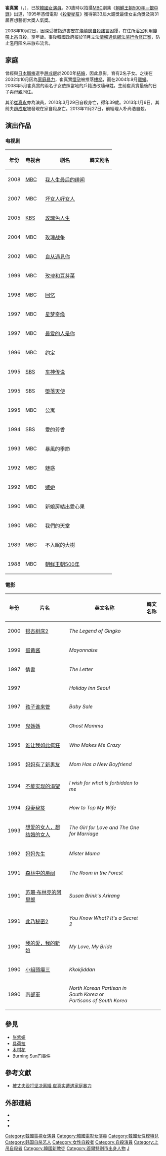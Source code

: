 {{Distinguish|崔順實}}
{{no footnotes|time=2013-11-28T16:04:35+00:00}}
{{藝人
|姓名 =崔真實
|類型 = 女演員
|圖片 = CHOI Jin-Sil.jpg
|圖片尺寸 = 
|圖片簡介 = 
|原名 = 
|外文名 = 최진실
|外文 = ko 
|羅馬拼音 = Choi Jin-sil
|英文名 = 
|暱稱 = 
|其他藝名 = 
|國籍 = {{ROK}}
|民族 = 
|籍貫 = 
|出生日期 = 1968年12月24日
|出生地點 = {{ROK-1963|short=yes}}[[首爾特別市|首爾特別市]][[西大門區|西大門區]]
|逝世日期 = {{death date and age|2008|10|2|1968|12|24}}
|逝世地點 = {{KOR}}[[首爾特別市|首爾特別市]][[瑞草區|瑞草區]][[蠶院洞|蠶院洞]]
|職業 = [[演員|演員]]
|語言 = [[韓語|韓語]]
|教育程度 = 佛光小学<br />东明女中初中<br />先日女子高中
|宗教信仰 =
|配偶 = {{marriage|[[趙成珉|趙成珉]]|2000|2004|reason=divorced}}
|兒女 = 1子1女
|父母 = 
|親屬 = {{ubl|[[崔真永|崔真永]]（弟弟；已故）|[[崔宰誠|崔宰誠]]（六等親堂哥）}}
|音樂類型 = 
|演奏樂器 = 
|出身地 = {{KOR}}
|出道作 = 《[[朝鮮王朝500年－恨中錄|朝鮮王朝500年－恨中錄]]》
|出道日期 = 1988年
|代表作 = 
|活躍年代 = 1988年－2008年
|唱片公司 = 
|經紀公司 = 
|網站 = 
|獎項 = 
|IMDb = 0158836
| module = {{Infobox name module
| hangul        = 최진실
| hanja         = 崔眞實
| rr            = Choe Jin-sil
| mr            = Ch'oe Chin-sil
| tablewidth    = 254
| color         = silver}}
}}

'''崔真實'''（{{lang-ko|'''최진실'''}}，{{bd|1968年|12月24日|2008年|10月2日|catIdx=Choe崔真實}}），已故[[韓國|韓國]][[女演員|女演員]]。20歲時以拍攝[[韓國文化廣播公司|MBC]]劇集《[[朝鮮王朝500年－恨中錄|朝鮮王朝500年－恨中錄]]》出道，1995年憑借電影《[[殺妻秘笈|殺妻秘笈]]》獲得第33屆大鐘獎最佳女主角獎及第31屆百想藝術大獎人氣獎。

2008年10月2日，因深受被指迫害[[安在煥|安在煥]][[燒炭自殺|燒炭自殺]][[謠言|謠言]]困擾，在住所[[浴室|浴室]]利用[[繃帶|繃帶]][[上吊|上吊]]自殺，享年{{age|1968|12|24|2008|10|2}}歲。事後韓國政府擬於11月立法[[網路侮辱罪|情報通信網法施行令修正案]]，防止濫用匿名來散布流言。

== 家庭 ==
曾經與[[日本職棒|日本職棒]]選手[[趙成珉|趙成珉]]於2000年[[結婚|結婚]]，因此息影，育有2名子女。之後在2002年10月因為[[家庭暴力|家庭暴力]]，崔真實[[懷孕|懷孕]]被推落[[樓梯|樓梯]]，而在2004年9月[[離婚|離婚]]。2008年5月崔真實的兩名子女依照當地的戶籍法改隨母姓。生前崔真實最後的日子與[[母親|母親]]同住。

其弟[[崔真永|崔真永]]亦為演員，2010年3月29日自殺身亡，得年39歲。2013年1月6日，其前夫[[趙成珉|趙成珉]]被發現在家自殺身亡。2013年11月27日，前經理人朴尚浩自殺。

== 演出作品 ==
=== 电视剧 ===
{| class="wikitable" border="1" width="45%"
!年份
!电视台
!剧名
!韓文剧名
|-
|2008
|[[MBC|MBC]]
|[[我人生最后的绯闻|我人生最后的绯闻]]
|{{lang|ko|내 생애 마지막 스캔들}}
|-
|2007
|MBC
|[[坏女人好女人|坏女人好女人]]
|{{lang|ko|나쁜여자 착한여자}}
|-
|2005
|[[KBS|KBS]]
|[[玫瑰色人生|玫瑰色人生]]
|{{lang|ko|장밋빛 인생}}
|-
|2004
|MBC
|[[玫瑰战争_(韓國電視劇)|玫瑰战争]]
|{{lang|ko|장미의 전쟁}}
|-
|2002
|MBC
|[[自从遇見你|自从遇見你]]
|{{lang|ko|그대를 알고부터}}
|-
|1999
|MBC
|[[玫瑰和豆芽菜|玫瑰和豆芽菜]]
|{{lang|ko|장미와 콩나물}}
|-
|1998
|MBC
|[[回忆_(韓國電視劇)|回忆]]
|{{lang|ko|추억}}
|-
|1997
|MBC
|[[星梦奇缘|星梦奇缘]] 
|{{lang|ko|별은 내 가슴에}}
|-
|1997
|MBC
|[[最爱的人是你|最爱的人是你]]
|{{lang|ko|그대 그리고 나}}
|-
|1996
|MBC
|[[约定_(韓國電視劇)|约定]]
|{{lang|ko|약속}}
|-
|1995
|[[SBS_(韓國)|SBS]]
|[[车神传说_(韓國電視劇)|车神传说]]
|{{lang|ko|아스팔트 사나이}}
|-
|1995
|SBS
|[[堕落天使_(1995年电视剧)|堕落天使]]
|{{lang|ko|째즈}}
|-
|1995
|MBC
|公寓
|{{lang|ko|아파트}}
|-
|1994
|SBS
|愛的芳香
|{{lang|ko|사랑의 향기}}
|-
|1993
|MBC
|暴風的季節
|{{lang|ko|폭풍의 계절}}
|-
|1992
|MBC
|魅惑
|{{lang|ko|매혹}}
|-
|1992
|MBC
|[[嫉妒_(電視劇)|嫉妒]]
|{{lang|ko|질투}}
|-
|1990
|MBC
|新娘房結出愛心果
|{{lang|ko|각시방 사랑 열렸네}}
|-
|1990
|MBC
|我們的天堂
|{{lang|ko|우리들의 천국}}
|-
|1989
|MBC
|不入眠的大樹
|{{lang|ko|잠들지 않는 나무}}
|-
|1988
|MBC
|[[朝鲜王朝500年|朝鲜王朝500年]]
|{{lang|ko|조선왕조 오백년}}
|}

=== 電影 ===
{| class="wikitable" border="1" width="85%"
!年份
!片名
!英文名称
!韓文名称
|-
|2000
|[[银杏树床2|银杏树床2]]
|''The Legend of Gingko''
|{{lang|ko|단적비연수}}
|-
|1999
|[[蛋黄酱_(电影)|蛋黄酱]]
|''Mayonnaise''
|{{lang|ko|마요네즈}}
|-
|1997
|[[情書_(1997年電影)|情書]]
|''The Letter''
|{{lang|ko|편지}}
|-
|1997
|{{link-ko|汉城假日|홀리데이_인_서울}}
|''Holiday Inn Seoul''
|{{lang|ko|홀리데이 인 서울}}
|-
|1997
|[[孩子谁来管|孩子谁来管]]
|''Baby Sale''
|{{lang|ko|베이비 세일}}
|-
|1996
|[[鬼媽媽_(韓國電影)|鬼媽媽]]
|''Ghost Mamma''
|{{lang|ko|고스트 맘마}}
|-
|1995
|[[谁让我如此疯狂|谁让我如此疯狂]]
|''Who Makes Me Crazy''
|{{lang|ko|누가 나를 미치게 하는가}}
|-
|1995
|[[妈妈有了新男友|妈妈有了新男友]]
|''Mom Has a New Boyfriend''
|{{lang|ko|엄마에게 애인이 생겼어요}}
|-
|1994
|[[不能实现的渴望|不能实现的渴望]]
|''I wish for what is forbidden to me''
|{{lang|ko|나는 소망한다, 내게 금지된 것을}}
|-
|1994
|[[殺妻秘笈|殺妻秘笈]]
|''How to Top My Wife''
|{{lang|ko|마누라 죽이기}}
|-
|1993
|[[想爱的女人，想结婚的女人|想爱的女人，想结婚的女人]]
|''The Girl for Love and The One for Marriage''
|{{lang|ko|사랑하고 싶은 여자, 결혼하고 싶은 여자}}
|-
|1992
|[[妈妈先生|妈妈先生]]
|''Mister Mama''
|{{lang|ko|미스터 맘마}}
|-
|1991
|[[森林中的房间|森林中的房间]]
|''The Room in the Forest''
|{{lang|ko|숲속의 방}}
|-
|1991
|[[苏珊·布林克的阿里郎|苏珊·布林克的阿里郎]]
|''Susan Brink's Arirang''
|{{lang|ko|수잔 브링크의 아리랑}}
|-
|1991
|[[此乃秘密2|此乃秘密2]]
|''You Know What? It's a Secret 2''
|{{lang|ko|있잖아요 비밀이에요 2}}
|-
|1990
|[[我的愛，我的新娘_(1990年電影)|我的愛，我的新娘]]
|''My Love, My Bride''
|{{lang|ko|나의 사랑, 나의 신부}}
|-
|1990
|[[小組頭癟三|小組頭癟三]]
|''Kkokjiddan''
|{{lang|ko|꼭지단}}
|-
|1990
|[[南部軍_(電影)|南部軍]]
|''North Korean Partisan in South Korea'' or <br />
''Partisans of South Korea''
|{{lang|ko|남부군}}
|}

== 參見 ==
* [[张紫妍|张紫妍]]
* [[具荷拉|具荷拉]]
* [[木村花|木村花]]
* [[Burning_Sun门事件|Burning Sun门事件]]

== 參考文獻 ==
{{reflist}}
* [http://news.eastday.com/eastday/news/news/node4945/node27930/userobject1ai415096.html 被丈夫殴打坚决离婚 崔真实遭遇家庭暴力] {{Wayback|url=http://news.eastday.com/eastday/news/news/node4945/node27930/userobject1ai415096.html |date=20170113234032 }}

== 外部連結 ==
* {{imdb name|id=0158836 |name=崔真实}}
* {{douban people}}
* {{mtime people|987865}}

{{大鐘獎}}
{{大鐘獎最佳女新人}}
{{大鐘獎最佳女主角}}
{{青龍電影獎}}
{{青龍電影獎最佳女新人}}
{{百想藝術大賞}}
{{百想藝術大賞電影部門女子最優秀演技}}
{{百想藝術大賞電視部門女子最優秀演技}}
{{黃金攝影獎女子新人獎}}
{{春史電影賞最佳女新人}}
{{韓國電影評論家協會獎女子新人獎}}
{{MBC演技大賞大賞得主}}

{{DEFAULTSORT:Choi Jin-sil}}
[[Category:韓國電視女演員|Category:韓國電視女演員]]
[[Category:韓國電影女演員|Category:韓國電影女演員]]
[[Category:韓國女性模特兒|Category:韓國女性模特兒]]
[[Category:韩国自杀艺人|Category:韩国自杀艺人]]
[[Category:女性自殺者|Category:女性自殺者]]
[[Category:自殺演員|Category:自殺演員]]
[[Category:上吊自殺者|Category:上吊自殺者]]
[[Category:韓國新教徒|Category:韓國新教徒]]
[[Category:首爾特別市出身人物|Category:首爾特別市出身人物]]
[[Category:崔姓|J]]